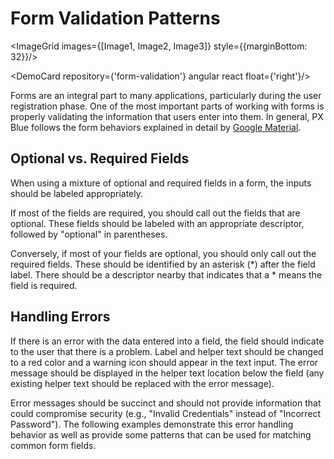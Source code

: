 
# Form Validation Patterns

<ImageGrid images={[Image1, Image2, Image3]} style={{marginBottom: 32}}/>

<DemoCard repository={'form-validation'} angular react float={'right'}/>

Forms are an integral part to many applications, particularly during the user registration phase. One of the most important parts of working with forms is properly validating the information that users enter into them. In general, PX Blue follows the form behaviors explained in detail by [Google Material](https://material.io/design/components/text-fields.html#anatomy).

## Optional vs. Required Fields
When using a mixture of optional and required fields in a form, the inputs should be labeled appropriately. 

If most of the fields are required, you should call out the fields that are optional. These fields should be labeled with an appropriate descriptor, followed by "optional" in parentheses.

Conversely, if most of your fields are optional, you should only call out the required fields. These should be identified by an asterisk (*) after the field label. There should be a descriptor nearby that indicates that a * means the field is required.

## Handling Errors

If there is an error with the data entered into a field, the field should indicate to the user that there is a problem. Label and helper text should be changed to a red color and a warning icon should appear in the text input. The error message should be displayed in the helper text location below the field (any existing helper text should be replaced with the error message). 

Error messages should be succinct and should not provide information that could compromise security (e.g., "Invalid Credentials" instead of "Incorrect Password"). The following examples demonstrate this error handling behavior as well as provide some patterns that can be used for matching common form fields.